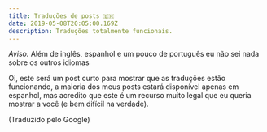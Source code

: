 ```yaml
---
title: Traduções de posts 🇧🇷
date: 2019-05-08T20:05:00.169Z
description: Traduções totalmente funcionais.
---
```


_Aviso:_ Além de inglês, espanhol e um pouco de português eu não sei nada sobre os outros idiomas

Oi, este será um post curto para mostrar que as traduções estão funcionando, a maioria dos meus posts estará disponível apenas em espanhol, mas acredito que este é um recurso muito legal que eu queria mostrar a você (e bem difícil na verdade).

(Traduzido pelo Google)
